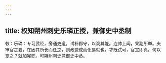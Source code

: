 ```yaml
---
---
---
```

title: 权知朔州刺史乐璘正授，兼御史中丞制
---



敕：乐璘：专习武经，旁通吏道，试补郡守，以观其能。连帅上闻，果副所举。夫审官之要，在因其所长而任之，则政速成而化易就也。才既试可，官宜即真。何以宠之？就加宪职。可朔州刺史兼御史中丞。